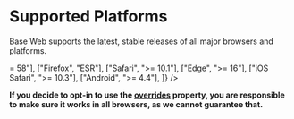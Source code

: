 

# Supported Platforms

Base Web supports the latest, stable releases of all major browsers and platforms.

<Table
  columns={["Browser", "Supported version"]}
  data={[
    ["Chrome", ">= 58"],
    ["Firefox", "ESR"],
    ["Safari", ">= 10.1"],
    ["Edge", ">= 16"],
    ["iOS Safari", ">= 10.3"],
    ["Android", ">= 4.4"],
  ]}
/>

**If you decide to opt-in to use the [overrides](https://baseweb.design/guides/understanding-overrides/) property, you are responsible to make sure it works in all browsers, as we cannot guarantee that.**
